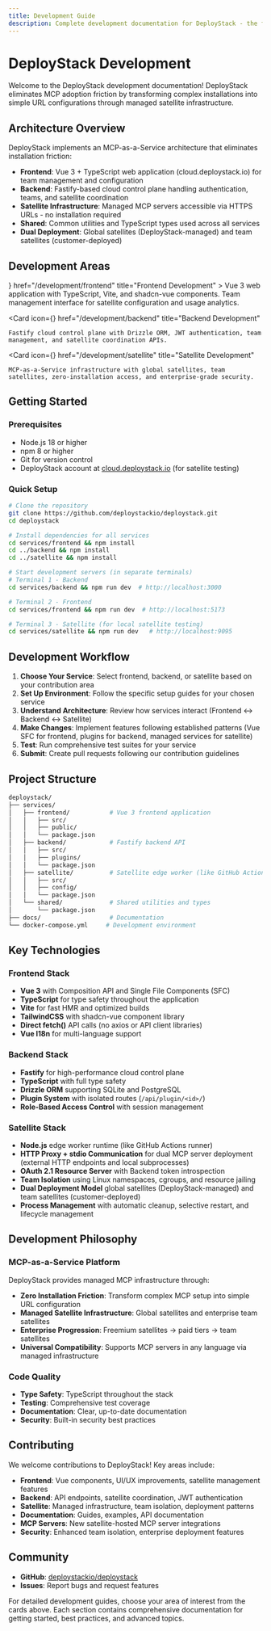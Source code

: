 ```yaml
---
title: Development Guide
description: Complete development documentation for DeployStack - the first MCP-as-a-Service platform with satellite infrastructure and cloud control plane.
---
```



# DeployStack Development

Welcome to the DeployStack development documentation! DeployStack eliminates MCP adoption friction by transforming complex installations into simple URL configurations through managed satellite infrastructure.

## Architecture Overview

DeployStack implements an MCP-as-a-Service architecture that eliminates installation friction:

- **Frontend**: Vue 3 + TypeScript web application (cloud.deploystack.io) for team management and configuration
- **Backend**: Fastify-based cloud control plane handling authentication, teams, and satellite coordination  
- **Satellite Infrastructure**: Managed MCP servers accessible via HTTPS URLs - no installation required
- **Shared**: Common utilities and TypeScript types used across all services
- **Dual Deployment**: Global satellites (DeployStack-managed) and team satellites (customer-deployed)

## Development Areas

<Cards>
  <Card 
    icon={<Code2 />} 
    href="/development/frontend" 
    title="Frontend Development"
  >
    Vue 3 web application with TypeScript, Vite, and shadcn-vue components. Team management interface for satellite configuration and usage analytics.
  </Card>
  
  <Card 
    icon={<Server />} 
    href="/development/backend" 
    title="Backend Development"
  >
    Fastify cloud control plane with Drizzle ORM, JWT authentication, team management, and satellite coordination APIs.
  </Card>
  
  <Card 
    icon={<Cloud />} 
    href="/development/satellite" 
    title="Satellite Development"
  >
    MCP-as-a-Service infrastructure with global satellites, team satellites, zero-installation access, and enterprise-grade security.
  </Card>
</Cards>

## Getting Started

### Prerequisites

- Node.js 18 or higher
- npm 8 or higher
- Git for version control
- DeployStack account at [cloud.deploystack.io](https://cloud.deploystack.io) (for satellite testing)

### Quick Setup

```bash
# Clone the repository
git clone https://github.com/deploystackio/deploystack.git
cd deploystack

# Install dependencies for all services
cd services/frontend && npm install
cd ../backend && npm install
cd ../satellite && npm install

# Start development servers (in separate terminals)
# Terminal 1 - Backend
cd services/backend && npm run dev  # http://localhost:3000

# Terminal 2 - Frontend
cd services/frontend && npm run dev  # http://localhost:5173

# Terminal 3 - Satellite (for local satellite testing)
cd services/satellite && npm run dev   # http://localhost:9095
```

## Development Workflow

1. **Choose Your Service**: Select frontend, backend, or satellite based on your contribution area
2. **Set Up Environment**: Follow the specific setup guides for your chosen service
3. **Understand Architecture**: Review how services interact (Frontend ↔ Backend ↔ Satellite)
4. **Make Changes**: Implement features following established patterns (Vue SFC for frontend, plugins for backend, managed services for satellite)
5. **Test**: Run comprehensive test suites for your service
6. **Submit**: Create pull requests following our contribution guidelines

## Project Structure

```bash
deploystack/
├── services/
│   ├── frontend/           # Vue 3 frontend application
│   │   ├── src/
│   │   ├── public/
│   │   └── package.json
│   ├── backend/            # Fastify backend API
│   │   ├── src/
│   │   ├── plugins/
│   │   └── package.json
│   ├── satellite/          # Satellite edge worker (like GitHub Actions runner)
│   │   ├── src/
│   │   ├── config/
│   │   └── package.json
│   └── shared/             # Shared utilities and types
│       └── package.json
├── docs/                   # Documentation
└── docker-compose.yml     # Development environment
```

## Key Technologies

### Frontend Stack
- **Vue 3** with Composition API and Single File Components (SFC)
- **TypeScript** for type safety throughout the application
- **Vite** for fast HMR and optimized builds
- **TailwindCSS** with shadcn-vue component library
- **Direct fetch()** API calls (no axios or API client libraries)
- **Vue I18n** for multi-language support

### Backend Stack
- **Fastify** for high-performance cloud control plane
- **TypeScript** with full type safety
- **Drizzle ORM** supporting SQLite and PostgreSQL
- **Plugin System** with isolated routes (`/api/plugin/<id>/`)
- **Role-Based Access Control** with session management

### Satellite Stack
- **Node.js** edge worker runtime (like GitHub Actions runner)
- **HTTP Proxy + stdio Communication** for dual MCP server deployment (external HTTP endpoints and local subprocesses)
- **OAuth 2.1 Resource Server** with Backend token introspection
- **Team Isolation** using Linux namespaces, cgroups, and resource jailing
- **Dual Deployment Model** global satellites (DeployStack-managed) and team satellites (customer-deployed)
- **Process Management** with automatic cleanup, selective restart, and lifecycle management

## Development Philosophy

### MCP-as-a-Service Platform
DeployStack provides managed MCP infrastructure through:

- **Zero Installation Friction**: Transform complex MCP setup into simple URL configuration
- **Managed Satellite Infrastructure**: Global satellites and enterprise team satellites
- **Enterprise Progression**: Freemium satellites → paid tiers → team satellites
- **Universal Compatibility**: Supports MCP servers in any language via managed infrastructure

### Code Quality
- **Type Safety**: TypeScript throughout the stack
- **Testing**: Comprehensive test coverage
- **Documentation**: Clear, up-to-date documentation
- **Security**: Built-in security best practices

## Contributing

We welcome contributions to DeployStack! Key areas include:

- **Frontend**: Vue components, UI/UX improvements, satellite management features
- **Backend**: API endpoints, satellite coordination, JWT authentication
- **Satellite**: Managed infrastructure, team isolation, deployment patterns
- **Documentation**: Guides, examples, API documentation
- **MCP Servers**: New satellite-hosted MCP server integrations
- **Security**: Enhanced team isolation, enterprise deployment features

## Community

- **GitHub**: [deploystackio/deploystack](https://github.com/deploystackio/deploystack)
- **Issues**: Report bugs and request features

For detailed development guides, choose your area of interest from the cards above. Each section contains comprehensive documentation for getting started, best practices, and advanced topics.
